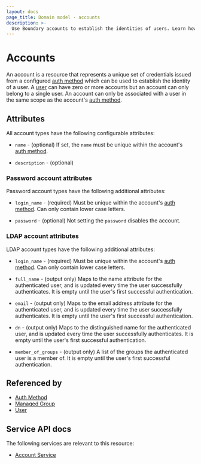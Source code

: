 ```yaml
---
layout: docs
page_title: Domain model - accounts
description: >-
  Use Boundary accounts to establish the identities of users. Learn how to configure general, password, and LDAP account attributes.
---
```


# Accounts

An account is a resource
that represents a unique set of credentials
issued from a configured [auth method][]
which can be used to establish the identity of a user.
A [user][] can have zero or more accounts
but an account can only belong to a single user.
An account can only be associated with a user
in the same scope as the account's [auth method][].

## Attributes

All account types have the following configurable attributes:

- `name` - (optional)
  If set, the `name` must be unique within the account's [auth method][].

- `description` - (optional)

### Password account attributes

Password account types have the following additional attributes:

- `login_name` - (required)
  Must be unique within the account's [auth method][].
  Can only contain lower case letters.

- `password` - (optional)
  Not setting the `password` disables the account.

### LDAP account attributes

LDAP account types have the following additional attributes:

- `login_name` - (required)
  Must be unique within the account's [auth method][].
  Can only contain lower case letters.

- `full_name` - (output only)
  Maps to the name attribute for the authenticated user, and is updated every
  time the user successfully authenticates. It is empty until the user's
  first successful authentication.

- `email` - (output only)
  Maps to the email address attribute for the authenticated user, and is updated
  every time the user successfully authenticates. It is empty until the
  user's first successful authentication.

- `dn` - (output only)
  Maps to the distinguished name for the authenticated user, and is updated
  every time the user successfully authenticates. It is empty until the
  user's first successful authentication.

- `member_of_groups` - (output only)
  A list of the groups the authenticated user is a member of. It is empty
  until the user's first successful authentication.

## Referenced by

- [Auth Method][]
- [Managed Group][]
- [User][]

[auth method]: /boundary/docs/concepts/domain-model/auth-methods
[managed group]: /boundary/docs/concepts/domain-model/managed-groups
[user]: /boundary/docs/concepts/domain-model/users

## Service API docs

The following services are relevant to this resource:

- [Account Service](/boundary/api-docs/account-service)

